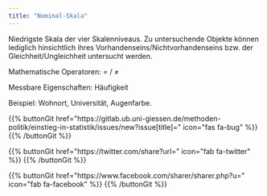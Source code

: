 ```yaml
---
title: "Nominal-Skala"
---
```


Niedrigste Skala der vier Skalenniveaus.
Zu untersuchende Objekte können lediglich hinsichtlich ihres Vorhandenseins/Nichtvorhandenseins bzw. der Gleichheit/Ungleichheit untersucht werden.

Mathematische Operatoren: $=$ $/$ $≠$

Messbare Eigenschaften: Häufigkeit

Beispiel: Wohnort, Universität, Augenfarbe.

{{% buttonGit href=\"https\:\/\/gitlab.ub.uni-giessen.de\/methoden-politik\/einstieg-in-statistik\/issues\/new?issue[title]=\" icon=\"fas fa-bug\" %}} {{% /buttonGit %}} 

{{% buttonGit href=\"https\:\/\/twitter.com\/share?url=\" icon=\"fab fa-twitter\" %}} {{% /buttonGit %}}

{{% buttonGit href=\"https\:\/\/www.facebook.com\/sharer\/sharer.php?u=\" icon=\"fab fa-facebook\" %}} {{% /buttonGit %}}
